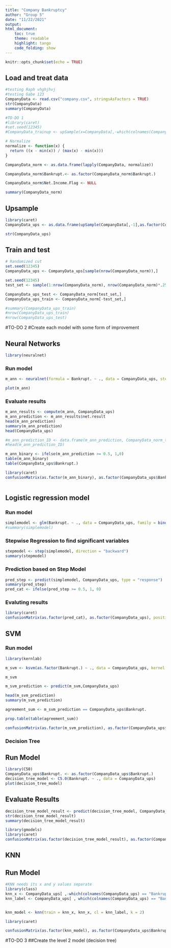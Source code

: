 ```yaml
---
title: "Company Bankruptcy"
author: "Group 5"
date: "11/22/2021"
output: 
html_document:
    toc: true
    theme: readable
    highlight: tango
    code_folding: show
---
```


```r
knitr::opts_chunk$set(echo = TRUE)
```
## Load and treat data
```r

#testing Raph vhghjhvj
#testing Gabe 123
CompanyData <- read.csv("company.csv", stringsAsFactors = TRUE)
str(CompanyData)
summary(CompanyData)

#TO-DO 1
#library(caret)
#set.seed(12345)
#CompanyData_trainup <- upSample(x=CompanyData[,-which(colnames(CompanyData)=="Bankrupt.")], y=CompanyData$Bankrupt.)

# Normalize
normalize <- function(x) {
  return ((x - min(x)) / (max(x) - min(x)))
}

CompanyData_norm <- as.data.frame(lapply(CompanyData, normalize))

CompanyData_norm$Bankrupt.<- as.factor(CompanyData_norm$Bankrupt.)

CompanyData_norm$Net.Income.Flag <- NULL

summary(CompanyData_norm)


```

## Upsample

```r
library(caret)
CompanyData_ups <- as.data.frame(upSample(CompanyData[,-1],as.factor(CompanyData_norm$Bankrupt.)))

str(CompanyData_ups)

```
## Train and test
```r
# Randomized cut
set.seed(12345)
CompanyData_ups <- CompanyData_ups[sample(nrow(CompanyData_norm)),]

set.seed(12345)
test_set <- sample(1:nrow(CompanyData_norm), nrow(CompanyData_norm)*.25) 

CompanyData_ups_test <- CompanyData_norm[test_set,]
CompanyData_ups_train <- CompanyData_norm[-test_set,]

#summary(CompanyData_ups_train)
#nrow(CompanyData_ups_train)
#nrow(CompanyData_ups_test)
```
#TO-DO 2
#Create each model with some form of improvement

## Neural Networks
```r
library(neuralnet)
```
### Run model

```r
m_ann <- neuralnet(formula = Bankrupt. ~ ., data = CompanyData_ups, stepmax = 1e8)
```
```r
plot(m_ann)
```
### Evaluate results
```r

m_ann_results <- compute(m_ann, CompanyData_ups)
m_ann_prediction <- m_ann_results$net.result
head(m_ann_prediction)
summary(m_ann_prediction)
head(CompanyData_ups)

#m_ann_prediction_ID <- data.frame(m_ann_prediction, CompanyData_norm_test$ID)
#head(m_ann_prediction_ID)

m_ann_binary <- ifelse(m_ann_prediction >= 0.5, 1,0)
table(m_ann_binary)
table(CompanyData_ups$Bankrupt.)

library(caret)
confusionMatrix(as.factor(m_ann_binary), as.factor(CompanyData_ups$Bankrupt.), positive = "1")



```


## Logistic regression model
### Run model

```r

simplemodel <- glm(Bankrupt. ~ ., data = CompanyData_ups, family = binomial(link = "logit"), maxit = 1e8)
#summary(simplemodel)

```

### Stepwise Regression to find significant variables

```r
stepmodel <- step(simplemodel, direction = "backward")
summary(stepmodel)
```

### Prediction based on Step Model

```r
pred_step <- predict(simplemodel, CompanyData_ups, type = "response")
summary(pred_step)
pred_cat <- ifelse(pred_step >= 0.5, 1, 0)

```

### Evaluting results

```r
library(caret)
confusionMatrix(as.factor(pred_cat), as.factor(CompanyData_ups), positive = "1")
```
## SVM
### Run model
```r
library(kernlab)
```
```r
m_svm <- ksvm(as.factor(Bankrupt.) ~ ., data = CompanyData_ups, kernel = "rbfdot")

m_svm

```
```r

m_svm_prediction <- predict(m_svm,CompanyData_ups)

head(m_svm_prediction)
summary(m_svm_prediction)

agreement_sum <- m_svm_prediction == CompanyData_ups$Bankrupt.

prop.table(table(agreement_sum))

confusionMatrix(as.factor(m_svm_prediction), as.factor(CompanyData_ups$Bankrupt.), positive = "1")


```

### Decision Tree 
## Run Model
```r
library(C50)
CompanyData_ups$Bankrupt. <- as.factor(CompanyData_ups$Bankrupt.)
decision_tree_model <- C5.0(Bankrupt. ~ ., data = CompanyData_ups)
plot(decision_tree_model)
```

## Evaluate Results
```r
decision_tree_model_result <- predict(decision_tree_model, CompanyData_ups)
str(decision_tree_model_result)
summary(decision_tree_model_result)

library(gmodels)
library(caret)
confusionMatrix(as.factor(decision_tree_model_result), as.factor(CompanyData_ups$Bankrupt.), positive = '1')
```

## KNN 
## Run Model
```r
#KNN needs its x and y values separate
library(class)
knn_x <- CompanyData_ups[ ,-which(colnames(CompanyData_ups) == "Bankrupt.")]
knn_label <- CompanyData_ups[ , which(colnames(CompanyData_ups) == "Bankrupt.")]


knn_model <- knn(train = knn_x, knn_x, cl = knn_label, k = 2)

library(caret)

confusionMatrix(as.factor(knn_model), as.factor(CompanyData_ups$Bankrupt.), positive = '1')
```

#TO-DO 3
##Create the level 2 model (decision tree)